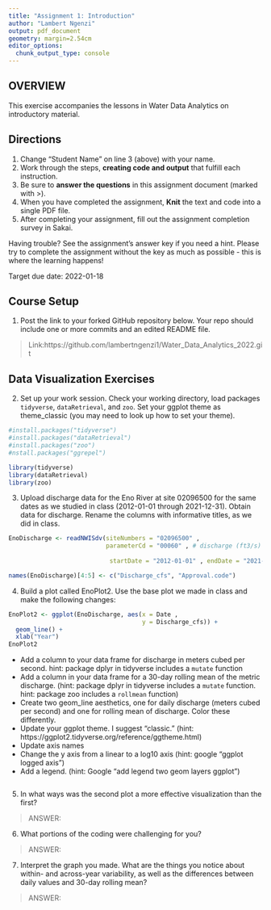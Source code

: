 ```yaml
---
title: "Assignment 1: Introduction"
author: "Lambert Ngenzi"
output: pdf_document
geometry: margin=2.54cm
editor_options: 
  chunk_output_type: console
---
```


## OVERVIEW

This exercise accompanies the lessons in Water Data Analytics on introductory material. 

## Directions
1. Change "Student Name" on line 3 (above) with your name.
3. Work through the steps, **creating code and output** that fulfill each instruction.
4. Be sure to **answer the questions** in this assignment document (marked with >).
6. When you have completed the assignment, **Knit** the text and code into a single PDF file.
8. After completing your assignment, fill out the assignment completion survey in Sakai. 

Having trouble? See the assignment's answer key if you need a hint. Please try to complete the assignment without the key as much as possible - this is where the learning happens!

Target due date: 2022-01-18

## Course Setup

1. Post the link to your forked GitHub repository below. Your repo should include one or more commits and an edited README file.  

>  Link:https://github.com/lambertngenzi1/Water_Data_Analytics_2022.git

## Data Visualization Exercises

2. Set up your work session. Check your working directory, load packages `tidyverse`,  `dataRetrieval`, and `zoo`. Set your ggplot theme as theme_classic (you may need to look up how to set your theme).


```r
#install.packages("tidyverse")
#install.packages("dataRetrieval")
#install.packages("zoo")
#nstall.packages("ggrepel")

library(tidyverse)
library(dataRetrieval)
library(zoo)
```


3. Upload discharge data for the Eno River at site 02096500 for the same dates as we studied in class (2012-01-01 through 2021-12-31). Obtain data for discharge. Rename the columns with informative titles, as we did in class. 

```r
EnoDischarge <- readNWISdv(siteNumbers = "02096500" ,
                           parameterCd = "00060" , # discharge (ft3/s)
 
                            startDate = "2012-01-01" , endDate = "2021-12-31")


```

```r
names(EnoDischarge)[4:5] <- c("Discharge_cfs", "Approval.code")
```

4. Build a plot called EnoPlot2. Use the base plot we made in class and make the following changes: 

```r

EnoPlot2 <- ggplot(EnoDischarge, aes(x = Date ,
                                     y = Discharge_cfs)) +
  geom_line() + 
  xlab("Year")
EnoPlot2
```
* Add a column to your data frame for discharge in meters cubed per second. hint: package dplyr in tidyverse includes a `mutate` function
* Add a column in your data frame for a 30-day rolling mean of the metric discharge. (hint: package dplyr in tidyverse includes a `mutate` function. hint: package zoo includes a `rollmean` function)
* Create two geom_line aesthetics, one for daily discharge (meters cubed per second) and one for rolling mean of discharge. Color these differently.
* Update your ggplot theme. I suggest "classic." (hint: https://ggplot2.tidyverse.org/reference/ggtheme.html)
* Update axis names 
* Change the y axis from a linear to a log10 axis (hint: google "ggplot logged axis")
* Add a legend. (hint: Google "add legend two geom layers ggplot")

```r


```

5. In what ways was the second plot a more effective visualization than the first? 

> ANSWER: 

6. What portions of the coding were challenging for you?

> ANSWER: 

7. Interpret the graph you made. What are the things you notice about within- and across-year variability, as well as the differences between daily values and 30-day rolling mean?

> ANSWER: 

